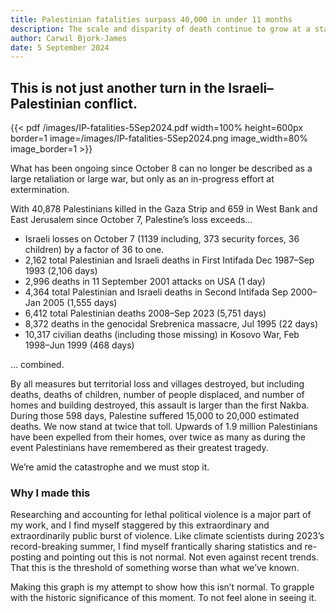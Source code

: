 ```yaml
---
title: Palestinian fatalities surpass 40,000 in under 11 months
description: The scale and disparity of death continue to grow at a staggering pace.
author: Carwil Bjork-James
date: 5 September 2024
---
```


## This is not just another turn in the Israeli–Palestinian conflict.

{{< pdf /images/IP-fatalities-5Sep2024.pdf width=100% height=600px border=1 image=/images/IP-fatalities-5Sep2024.png image_width=80% image_border=1 >}} 

What has been ongoing since October 8 can no longer be described as a large retaliation or large war, but only as an in-progress effort at extermination.

With 40,878 Palestinians killed in the Gaza Strip and 659 in West Bank and East Jerusalem since October 7, Palestine's loss exceeds…

- Israeli losses on October 7 (1139 including, 373 security forces, 36 children) by a factor of 36 to one.
- 2,162 total Palestinian and Israeli deaths in First Intifada Dec 1987–Sep 1993 (2,106 days)
- 2,996 deaths in 11 September 2001 attacks on USA (1 day)
- 4,364 total Palestinian and Israeli deaths in Second Intifada Sep 2000–Jan 2005 (1,555 days)
- 6,412 total Palestinian deaths 2008–Sep 2023 (5,751 days)
- 8,372 deaths in the genocidal Srebrenica massacre, Jul 1995 (22 days)
- 10,317 civilian deaths (including those missing) in Kosovo War, Feb 1998–Jun 1999 (468 days)

… combined.

By all measures but territorial loss and villages destroyed, but including deaths, deaths of children, number of people displaced, and number of homes and building destroyed, this assault is larger than the first Nakba. During those 598 days, Palestine suffered 15,000 to 20,000 estimated deaths. We now stand at twice that toll. Upwards of 1.9 million Palestinians have been expelled from their homes, over twice as many as during the event Palestinians have remembered as their greatest tragedy.

We're amid the catastrophe and we must stop it.

### Why I made this

Researching and accounting for lethal political violence is a major part of my work, and I find myself staggered by this extraordinary and extraordinarily public burst of violence. Like climate scientists during 2023’s record-breaking summer, I find myself frantically sharing statistics and re-posting and pointing out this is not normal. Not even against recent trends. That this is the threshold of something worse than what we’ve known.

Making this graph is my attempt to show how this isn’t normal. To grapple with the historic significance of this moment. To not feel alone in seeing it.

